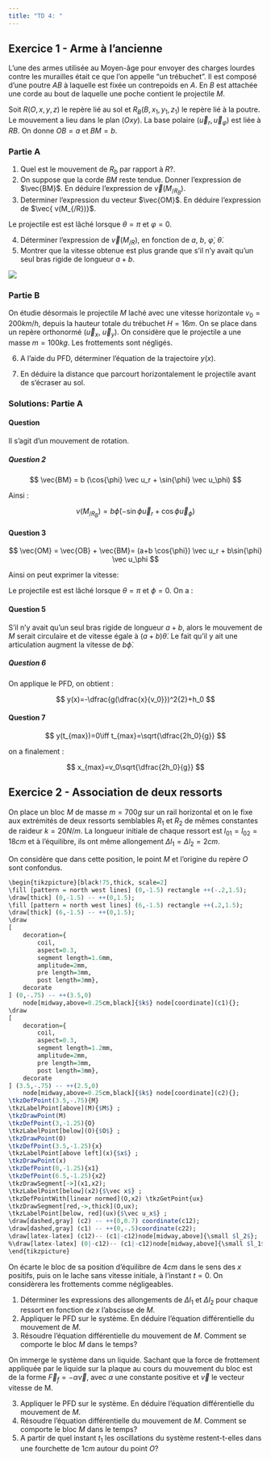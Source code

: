 ```yaml
---
title: "TD 4: "
---
```



## Exercice 1 - Arme à l'ancienne
L’une des armes utilisée au Moyen-âge pour envoyer des charges lourdes contre les murailles était ce que l’on appelle “un trébuchet”. Il est composé d’une poutre $AB$ à laquelle est fixée un contrepoids en $A$. 
En $B$ est attachée une corde au bout de laquelle une poche contient le projectile $M$.

Soit $R(O,x,y,z)$ le repère lié au sol et $R_B(B,x_1,y_1,z_1)$ le repère lié à la poutre. 
Le mouvement a lieu dans le plan $(Oxy)$. 
La base polaire $(\vec u_r, \vec u_\varphi)$ est liée à $RB$. On donne $OB = a$ et $BM = b$.



:::: {layout="[ 70, 30 ]"}
::: {#first-column}

### Partie A
1. Quel est le mouvement de $R_b$ par rapport à $R$?.
2. On suppose que la corde $BM$ reste tendue. Donner l'expression de $\vec{BM}$. En déduire l'expression de $\vec v(M_{/R_B})$.
3. Determiner l'expression du vecteur $\vec{OM}$.  En déduire l'expression de $\vec{ v(M_{/R})}$.

Le projectile est est lâché lorsque $\theta=\pi$ et $\varphi=0$.

4. Déterminer l'expression de $\vec v(M_{/R})$, en fonction de $a$, $b$, $\dot{\varphi}$, $\dot{\theta}$.
5.  Montrer que la vitesse obtenue est plus grande que s’il n’y avait qu’un seul bras rigide de longueur $a+b$.
:::

::: {#second-column}
![](Figures/TD5im12.jpeg)
:::
::::




### Partie B

On étudie désormais le projectile $M$ laché avec une vitesse horizontale $v_0=200km/h$, depuis la hauteur totale du trébuchet $H=16m$. 
On se place dans un repère orthonormé ($\vec u_x$, $\vec u_y$). 
On considère que le projectile a une masse $m=100kg$. Les frottements sont négligés.


6. A l'aide du PFD, déterminer l'équation de la trajectoire $y(x)$.

7. En déduire la distance que parcourt horizontalement le projectile avant de s'écraser au sol.


### Solutions: Partie A


#### Question 

Il s'agit d'un mouvement de rotation.

##### Question 2

$$
    \vec{BM} = b (\cos{\phi} \vec u_r + \sin{\phi} \vec u_\phi)
$$

Ainsi : 

$$
    v(M_{/R_B}) = b \dot{\phi} (-\sin{\phi} \vec u_r + \cos{\phi} \vec u_\phi)
$$

#### Question 3
$$
    \vec{OM} = \vec{OB} + \vec{BM}= (a+b \cos{\phi}) \vec u_r + b\sin{\phi} \vec u_\phi
$$

Ainsi on peut exprimer la vitesse:

\begin{align*}
    v(M_{/R}) &= \dfrac{d\vec{OM}}{dt}_{/R}= \dfrac{d((a+b \cos{\phi}) \vec u_r + b\sin{\phi} \vec u_\phi)}{dt}_{/R}\\
    &= -b\dot{\phi}\sin{\phi} \vec u_r +(a+b \cos{\phi})\dot{\theta}\vec u_\phi+ b\dot{\phi}\cos{\phi} \vec u_\phi - b \sin{\phi}\dot{\theta}\vec u_r\\
    &=b\dot{\theta}(-\sin{\phi}\vec u_r+\cos{\phi}\vec u_\phi) + b\dot{\phi}(\sin{\phi}\vec u_r+\cos{\phi}\vec u_\phi) + a\dot{\theta}\vec u_\phi
\end{align*}

\subsubsection*{Question 4}
Le projectile est est lâché lorsque $\theta=\pi$ et $\phi=0$. On a : 
\begin{align*}
    v(M_{/R}) &=b\dot{\theta}(-\sin{0}\vec u_r+\cos{0}\vec u_\phi) + b\dot{\phi}(\sin{0}\vec u_r+\cos{0}\vec u_\phi) + a\dot{\theta}\vec u_\phi\\
    &= (a\dot{\theta}+b(\dot{\theta}+\dot{\phi}))\vec u_\phi
\end{align*}

#### Question 5

S’il n’y avait qu’un seul bras rigide de longueur $a + b$, alors le mouvement de $M$ serait circulaire et de vitesse égale à $(a + b)\dot{\theta}$. Le fait qu’il y ait une articulation augment la vitesse de $b\dot{\phi}$.

##### Question 6

On applique le PFD, on obtient : 

$$
y(x)=-\dfrac{g(\dfrac{x}{v_0}})^2{2}+h_0
$$

#### Question 7

$$
y(t_{max})=0\iff t_{max}=\sqrt{\dfrac{2h_0}{g}}
$$

on a finalement : 

$$
x_{max}=v_0\sqrt{\dfrac{2h_0}{g}}
$$




## Exercice 2 - Association de deux ressorts

On place un bloc $M$ de masse  $m= 700g$ sur un rail horizontal et on le fixe aux extrémités de deux ressorts semblables $R_1$ et $R_2$ de mêmes constantes de raideur $k= 20N/m$. 
La longueur initiale de chaque ressort est $l_{01} = l_{02} = 18cm$ et à l’équilibre, ils ont même allongement $\Delta l_1 = \Delta l_2 = 2cm$.

On considère que dans cette position, le point $M$ et l'origine du repère $O$ sont confondus.


```r

\begin{tikzpicture}[black!75,thick, scale=2]
\fill [pattern = north west lines] (0,-1.5) rectangle ++(-.2,1.5);
\draw[thick] (0,-1.5) -- ++(0,1.5);
\fill [pattern = north west lines] (6,-1.5) rectangle ++(.2,1.5);
\draw[thick] (6,-1.5) -- ++(0,1.5);
\draw
[
    decoration={
        coil,
        aspect=0.3, 
        segment length=1.6mm, 
        amplitude=2mm, 
        pre length=3mm,
        post length=3mm},
    decorate
] (0,-.75) -- ++(3.5,0) 
    node[midway,above=0.25cm,black]{$k$} node[coordinate](c1){}; 
\draw
[
    decoration={
        coil,
        aspect=0.3, 
        segment length=1.2mm, 
        amplitude=2mm, 
        pre length=3mm,
        post length=3mm},
    decorate
] (3.5,-.75) -- ++(2.5,0) 
    node[midway,above=0.25cm,black]{$k$} node[coordinate](c2){};  
\tkzDefPoint(3.5,-.75){M}
\tkzLabelPoint[above](M){$M$} ;
\tkzDrawPoint(M)
\tkzDefPoint(3,-1.25){O}
\tkzLabelPoint[below](O){$O$} ;
\tkzDrawPoint(O)
\tkzDefPoint(3.5,-1.25){x}
\tkzLabelPoint[above left](x){$x$} ;
\tkzDrawPoint(x)
\tkzDefPoint(0,-1.25){x1}
\tkzDefPoint(6.5,-1.25){x2}
\tkzDrawSegment[->](x1,x2);
\tkzLabelPoint[below](x2){$\vec x$} ;
\tkzDefPointWith[linear normed](O,x2) \tkzGetPoint{ux}
\tkzDrawSegment[red,->,thick](O,ux);
\tkzLabelPoint[below, red](ux){$\vec u_x$} ;
\draw[dashed,gray] (c2) -- ++(0,0.7) coordinate(c12);
\draw[dashed,gray] (c1) -- ++(0,-.5)coordinate(c22);
\draw[latex-latex] (c12)-- (c1|-c12)node[midway,above]{\small $l_2$};
%\draw[latex-latex] (0|-c12)-- (c1|-c12)node[midway,above]{\small $l_1$};     
\end{tikzpicture}
```


On écarte le bloc de sa position d’équilibre de $4cm$ dans le sens des $x$ positifs, puis on le lache sans vitesse initiale, à l’instant $t=0$. On considèrera les frottements comme négligeables.

1. Déterminer les expressions des allongements de $\Delta l_1$ et $\Delta l_2$ pour chaque ressort en fonction de $x$ l’abscisse de $M$.
2. Appliquer le PFD sur le système. En déduire l’équation différentielle du mouvement de $M$.
3. Résoudre l'équation différentielle du mouvement de $M$. Comment se comporte le bloc $M$ dans le temps?


On immerge le système dans un liquide. Sachant que la force de frottement appliquée par le liquide sur la plaque au cours du mouvement du bloc est de la forme $\vec F_f=-\alpha \vec v$, avec $\alpha$ une constante positive et $\vec v$ le vecteur vitesse de M.


3. Appliquer le PFD sur le système. En déduire l’équation différentielle du mouvement de $M$.
4. Résoudre l'équation différentielle du mouvement de $M$. Comment se comporte le bloc $M$ dans le temps?
5. A partir de quel instant $t_1$ les oscillations du système restent-t-elles dans une fourchette de $1cm$ autour du point $O$?


